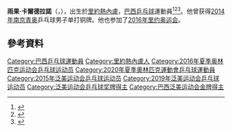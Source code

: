 {{noteTA|G1=Table Tennis}}
{{Infobox 乒乓球
| playername = 雨果·卡爾德拉諾<br />Hugo Calderano
| image = Hugo Calderano1.jpg
| imagesize = 
| caption =
| fullname = Hugo Marinho Borges Calderano
| nicknames =
| nationality = {{BRA}}
| residence =
| playingstyle =
| equipment =
| hrank = 3（2022年2月）
| club = 
| birthdate = {{birth date and age|1996|6|22}}
| birthplace = {{BRA}}[[里約熱內盧州|里約熱內盧州]][[里約熱內盧|里約熱內盧]]
| deathdate =
| deathplace =
| height = {{height|m=1.82}} 
| weight = {{weight|kg=74}} 
| medaltemplates =
{{MedalSport | 男子[[乒乓球|乒乓球]] }} 
{{MedalCountry | {{BRA}} }} 
{{MedalCompetition | [[泛美運動會|泛美運動會]] }}
{{MedalGold | [[2015年泛美運動會|2015年 多倫多]] | 男子單打 }}
{{MedalGold | [[2015年泛美運動會|2015年 多倫多]] | 男子團體 }}
{{MedalCompetition | [[拉丁美洲乒乓球錦標賽|拉丁美洲乒乓球錦標賽]] }}
{{MedalGold | [[2014年拉丁美洲乒乓球錦標賽|2014年 聖多明哥]] | 男子單打 }}
{{MedalGold | [[2014年拉丁美洲乒乓球錦標賽|2014年 聖多明哥]] | 男子團體 }}
{{MedalGold | [[2015年拉丁美洲乒乓球錦標賽|2015年 布宜諾斯艾利斯]] | 男子單打 }}
{{MedalGold | [[2015年拉丁美洲乒乓球錦標賽|2015年 布宜諾斯艾利斯]] | 男子團體 }}
{{MedalGold | [[2016年拉丁美洲乒乓球錦標賽|2016年 聖胡安]] | 男子單打 }}
{{MedalGold | [[2016年拉丁美洲乒乓球錦標賽|2016年 聖胡安]] | 男子團體 }}
{{MedalSilver | [[2014年拉丁美洲乒乓球錦標賽|2014年 聖多明哥]] | 男子雙打 }}
{{MedalCompetition | [[青年奧林匹克運動會|青年奧林匹克運動會]] }}
{{MedalBronze | [[2014年夏季青年奧林匹克運動會|2014年 南京]] | 男子單打 }}
}}
'''雨果·卡爾德拉諾'''（{{lang-pt|'''Hugo Calderano'''}}，{{bd|1996年|6月22日|c=Calderano, Hugo}}），出生於[[里約熱內盧|里約熱內盧]]，[[巴西|巴西]][[乒乓球|乒乓球]]運動員<ref>{{cite web|url=http://www.ittf.com/ittf_stats/stats_per_player.asp?player_id=115641|title=Stats Records - ITTF Statistics|deadurl=yes|archiveurl=https://web.archive.org/web/20141225100502/http://www.ittf.com/ittf_stats/stats_per_player.asp?player_id=115641|archivedate=2014-12-25}}</ref><ref>{{cite web|url=http://www.ittf.com/ittf_ranking/world_ranking_per_name.asp?Siniors=1&Player_ID=115641|title=World ranking Record for CALDERANO Hugo (BRA)|deadurl=yes|archiveurl=https://web.archive.org/web/20141220073627/http://www.ittf.com/ittf_ranking/world_ranking_per_name.asp?Siniors=1&Player_ID=115641|archivedate=2014-12-20}}</ref><ref>{{cite web |url=http://www.ittfranking.com/cgi-bin/ttplayer.cgi?number=115641&lang=0&format=detailed|title=CALDERANO Hugo (BRA) - ITTF Rankings}}</ref>。他曾获得[[2014年南京青奥会|2014年南京青奥]]乒乓球男子单打铜牌。他也参加了[[2016年里约奥运会|2016年里约奥运会]]。

== 參考資料 ==
{{reflist}}

{{泛美运动会乒乓球比赛男子单打冠军}}

{{Authority control}}
{{DEFAULTSORT:Calderano, Hugo}}
[[Category:巴西乒乓球運動員|Category:巴西乒乓球運動員]]
[[Category:里約熱內盧人|Category:里約熱內盧人]]
[[Category:2016年夏季奥林匹克运动会乒乓球运动员|Category:2016年夏季奥林匹克运动会乒乓球运动员]]
[[Category:2020年夏季奧林匹克運動會乒乓球運動員|Category:2020年夏季奧林匹克運動會乒乓球運動員]]
[[Category:2015年泛美运动会乒乓球运动员|Category:2015年泛美运动会乒乓球运动员]]
[[Category:2019年泛美运动会乒乓球运动员|Category:2019年泛美运动会乒乓球运动员]]
[[Category:泛美运动会乒乓球奖牌得主|Category:泛美运动会乒乓球奖牌得主]]
[[Category:巴西泛美运动会金牌得主|Category:巴西泛美运动会金牌得主]]
